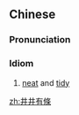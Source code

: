 {{also|井井有条}}
==Chinese==
{{zh-forms|s=井井有条}}

===Pronunciation===
{{zh-pron
|m=jǐngjǐngyǒutiáo
|c=zeng2 zeng2 jau5 tiu4
|cat=id
}}

===Idiom===
{{zh-idiom}}

# [[neat]] and [[tidy]]

[[zh:井井有條]]